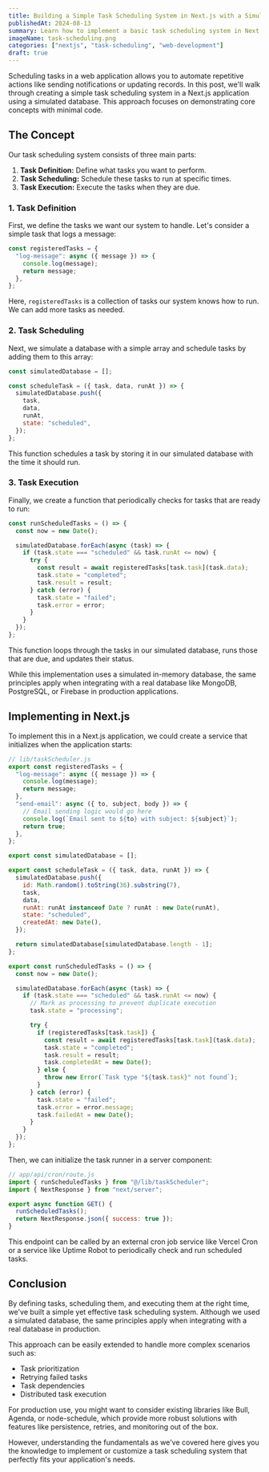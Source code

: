 ```yaml
---
title: Building a Simple Task Scheduling System in Next.js with a Simulated Database
publishedAt: 2024-08-13
summary: Learn how to implement a basic task scheduling system in Next.js using a simulated database. This guide focuses on the core concepts of task definition, scheduling, and execution.
imageName: task-scheduling.png
categories: ["nextjs", "task-scheduling", "web-development"]
draft: true
---
```


Scheduling tasks in a web application allows you to automate repetitive actions like sending notifications or updating records. In this post, we'll walk through creating a simple task scheduling system in a Next.js application using a simulated database. This approach focuses on demonstrating core concepts with minimal code.

## The Concept

Our task scheduling system consists of three main parts:

1. **Task Definition:** Define what tasks you want to perform.
2. **Task Scheduling:** Schedule these tasks to run at specific times.
3. **Task Execution:** Execute the tasks when they are due.

### 1. Task Definition

First, we define the tasks we want our system to handle. Let's consider a simple task that logs a message:

```javascript
const registeredTasks = {
  "log-message": async ({ message }) => {
    console.log(message);
    return message;
  },
};
```

Here, `registeredTasks` is a collection of tasks our system knows how to run. We can add more tasks as needed.

### 2. Task Scheduling

Next, we simulate a database with a simple array and schedule tasks by adding them to this array:

```javascript
const simulatedDatabase = [];

const scheduleTask = ({ task, data, runAt }) => {
  simulatedDatabase.push({
    task,
    data,
    runAt,
    state: "scheduled",
  });
};
```

This function schedules a task by storing it in our simulated database with the time it should run.

### 3. Task Execution

Finally, we create a function that periodically checks for tasks that are ready to run:

```javascript
const runScheduledTasks = () => {
  const now = new Date();

  simulatedDatabase.forEach(async (task) => {
    if (task.state === "scheduled" && task.runAt <= now) {
      try {
        const result = await registeredTasks[task.task](task.data);
        task.state = "completed";
        task.result = result;
      } catch (error) {
        task.state = "failed";
        task.error = error;
      }
    }
  });
};
```

This function loops through the tasks in our simulated database, runs those that are due, and updates their status.

<Ideaquote>
  While this implementation uses a simulated in-memory database, the same
  principles apply when integrating with a real database like MongoDB,
  PostgreSQL, or Firebase in production applications.
</Ideaquote>

## Implementing in Next.js

To implement this in a Next.js application, we could create a service that initializes when the application starts:

```javascript
// lib/taskScheduler.js
export const registeredTasks = {
  "log-message": async ({ message }) => {
    console.log(message);
    return message;
  },
  "send-email": async ({ to, subject, body }) => {
    // Email sending logic would go here
    console.log(`Email sent to ${to} with subject: ${subject}`);
    return true;
  },
};

export const simulatedDatabase = [];

export const scheduleTask = ({ task, data, runAt }) => {
  simulatedDatabase.push({
    id: Math.random().toString(36).substring(7),
    task,
    data,
    runAt: runAt instanceof Date ? runAt : new Date(runAt),
    state: "scheduled",
    createdAt: new Date(),
  });

  return simulatedDatabase[simulatedDatabase.length - 1];
};

export const runScheduledTasks = () => {
  const now = new Date();

  simulatedDatabase.forEach(async (task) => {
    if (task.state === "scheduled" && task.runAt <= now) {
      // Mark as processing to prevent duplicate execution
      task.state = "processing";

      try {
        if (registeredTasks[task.task]) {
          const result = await registeredTasks[task.task](task.data);
          task.state = "completed";
          task.result = result;
          task.completedAt = new Date();
        } else {
          throw new Error(`Task type "${task.task}" not found`);
        }
      } catch (error) {
        task.state = "failed";
        task.error = error.message;
        task.failedAt = new Date();
      }
    }
  });
};
```

Then, we can initialize the task runner in a server component:

```javascript
// app/api/cron/route.js
import { runScheduledTasks } from "@/lib/taskScheduler";
import { NextResponse } from "next/server";

export async function GET() {
  runScheduledTasks();
  return NextResponse.json({ success: true });
}
```

This endpoint can be called by an external cron job service like Vercel Cron or a service like Uptime Robot to periodically check and run scheduled tasks.

## Conclusion

By defining tasks, scheduling them, and executing them at the right time, we've built a simple yet effective task scheduling system. Although we used a simulated database, the same principles apply when integrating with a real database in production.

This approach can be easily extended to handle more complex scenarios such as:

- Task prioritization
- Retrying failed tasks
- Task dependencies
- Distributed task execution

For production use, you might want to consider existing libraries like Bull, Agenda, or node-schedule, which provide more robust solutions with features like persistence, retries, and monitoring out of the box.

However, understanding the fundamentals as we've covered here gives you the knowledge to implement or customize a task scheduling system that perfectly fits your application's needs.
